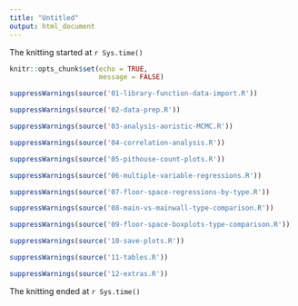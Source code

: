 ```yaml
---
title: "Untitled"
output: html_document
---
```


The knitting started at `r Sys.time()`

```r
knitr::opts_chunk$set(echo = TRUE, 
                      message = FALSE)
```

```r
suppressWarnings(source('01-library-function-data-import.R'))
```

```r
suppressWarnings(source('02-data-prep.R'))
```

```r
suppressWarnings(source('03-analysis-aoristic-MCMC.R'))
```

```r
suppressWarnings(source('04-correlation-analysis.R'))
```

```r
suppressWarnings(source('05-pithouse-count-plots.R'))
```

```r
suppressWarnings(source('06-multiple-variable-regressions.R'))
```

```r
suppressWarnings(source('07-floor-space-regressions-by-type.R'))
```

```r
suppressWarnings(source('08-main-vs-mainwall-type-comparison.R'))
```

```r
suppressWarnings(source('09-floor-space-boxplots-type-comparison.R'))
```

```r
suppressWarnings(source('10-save-plots.R'))
```

```r
suppressWarnings(source('11-tables.R'))
```

```r
suppressWarnings(source('12-extras.R'))
```

The knitting ended at `r Sys.time()`
